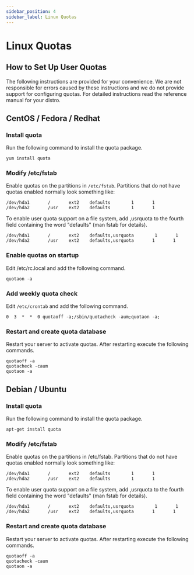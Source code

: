 ```yaml
---
sidebar_position: 4
sidebar_label: Linux Quotas
---
```


# Linux Quotas

## How to Set Up User Quotas

The following instructions are provided for your convenience. We are not responsible for errors caused by these instructions and we do not provide support for configuring quotas. For detailed instructions read the reference manual for your distro.

## CentOS / Fedora / Redhat

### Install quota

Run the following command to install the quota package.

```
yum install quota
```

### Modify /etc/fstab

Enable quotas on the partitions in `/etc/fstab`. Partitions that do not have quotas enabled normally look something like:

```
/dev/hda1       /       ext2    defaults        1       1
/dev/hda2       /usr    ext2    defaults        1       1
```

To enable user quota support on a file system, add ,usrquota to the fourth field containing the word "defaults" (man fstab for details).

```
/dev/hda1       /       ext2    defaults,usrquota        1       1
/dev/hda2       /usr    ext2    defaults,usrquota       1       1
```

### Enable quotas on startup

Edit /etc/rc.local and add the following command.

```
quotaon -a
```

### Add weekly quota check

Edit `/etc/crontab` and add the following command.

```
0  3  *  *  0 quotaoff -a;/sbin/quotacheck -aum;quotaon -a;
```

### Restart and create quota database

Restart your server to activate quotas. After restarting execute the following commands.

```
quotaoff -a
quotacheck -caum
quotaon -a
```

## Debian / Ubuntu

### Install quota

Run the following command to install the quota package.

```
apt-get install quota
```

### Modify /etc/fstab

Enable quotas on the partitions in /etc/fstab. Partitions that do not have quotas enabled normally look something like:

```
/dev/hda1       /       ext2    defaults        1       1
/dev/hda2       /usr    ext2    defaults        1       1
```

To enable user quota support on a file system, add ,usrquota to the fourth field containing the word "defaults" (man fstab for details).

```
/dev/hda1       /       ext2    defaults,usrquota        1       1
/dev/hda2       /usr    ext2    defaults,usrquota       1       1
```

### Restart and create quota database

Restart your server to activate quotas. After restarting execute the following commands.

```
quotaoff -a
quotacheck -caum
quotaon -a
```